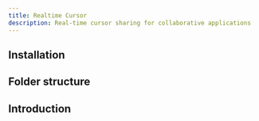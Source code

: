 ```yaml
---
title: Realtime Cursor
description: Real-time cursor sharing for collaborative applications
---
```


<ComponentPreview
  name="realtime-cursor-demo"
  description="An alert with an icon, title and description. The title says 'Heads up!' and the description is 'You can add components to your app using the cli.'."
/>

## Installation

<BlockItem
  name="realtime-cursor-tanstack"
  description="Component which renders realtime cursors from other users in a room."
/>

## Folder structure

<RegistryBlock itemName="realtime-cursor-tanstack" />

## Introduction

